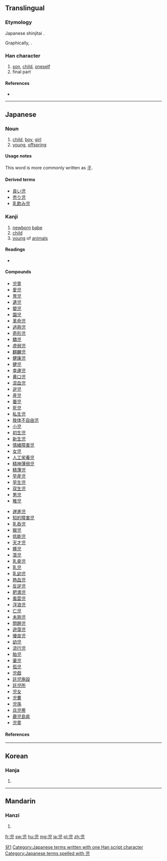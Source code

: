 {{also|兒|儿}}
==Translingual==
{{ja-forms|児|[[儿]]|[[兒]]}}
===Etymology===
Japanese shinjitai {{Han simp|兒|f=臼|t=旧}}.

Graphically, {{Han compound|旧|儿}}.

===Han character===
{{Han char|rn=10|rad=儿|as=05|sn=7|four=|canj=中日竹山 (LAHU)|ids=⿱[[旧]][[儿]]}}

# [[son]], [[child]], [[oneself]]
# final part

====References====
* {{Han ref|kx=0125.021|dkj=01364|dj=0265.050|hdz=10270.020|uh=5150|ud=20816}}

----

==Japanese==
===Noun===
{{ja-noun|k|hira=こ|rom=ko}}

# [[child]], [[boy]], [[girl]]
# [[young]], [[offspring]]

====Usage notes====
This word is more commonly written as [[子]].

====Derived terms====
* [[良い児]]
* [[売り児]]
* [[乳飲み児]]

===Kanji===
{{ja-kanji|grade=4|rs=儿05|style=s|kyu=兒}}

# [[newborn]] [[babe]]
# [[child]]
# [[young]] of [[animals]]

====Readings====
* {{ja-readings|kanon=[[じ]] (ji), [[げい]] (gei)|goon=[[に]] (ni), [[げ]] (ge)|kun=[[こ]] (ko)|nanori=[[る]] (ru)}}

[[Category:CJKV characters simplified differently in Japan and China|兒1]]
[[Category:Japanese terms written with one Han script character]]
[[Category:Japanese terms spelled with 児]]

====Compounds====
{{top2}}
* [[児童]]
* [[愛児]]
* [[育児]]
* [[遺児]]
* [[嬰児]]
* [[園児]]
* [[革命児]]
* [[過熟児]]
* [[奇形児]]
* [[驕児]]
* [[虚弱児]]
* [[麒麟児]]
* [[健康児]]
* [[健児]]
* [[幸運児]]
* [[黄口児]]
* [[混血児]]
* [[逆児]]
* [[産児]]
* [[蚕児]]
* [[死児]]
* [[私生児]]
* [[肢体不自由児]]
* [[小児]]
* [[初生児]]
* [[新生児]]
* [[情緒障害児]]
* [[女児]]
* [[人工栄養児]]
* [[精神薄弱児]]
* [[精薄児]]
* [[早産児]]
* [[早生児]]
* [[双生児]]
* [[男児]]
* [[稚児]]
{{mid2}}
* [[遅進児]]
* [[知的障害児]]
* [[乳呑児]]
* [[寵児]]
* [[低能児]]
* [[天才児]]
* [[豚児]]
* [[蕩児]]
* [[乳臭児]]
* [[乳児]]
* [[乳幼児]]
* [[熱血児]]
* [[反逆児]]
* [[肥満児]]
* [[風雲児]]
* [[浮浪児]]
* [[亡児]]
* [[未熟児]]
* [[問題児]]
* [[遊蕩児]]
* [[優良児]]
* [[幼児]]
* [[流行児]]
* [[胎児]]
* [[棄児]]
* [[孤児]]
* [[児戯]]
* [[託児施設]]
* [[託児所]]
* [[児女]]
* [[児曹]]
* [[児孫]]
* [[兵児帯]]
* [[鹿児島県]]
* [[児童]]
{{bottom}}

====References====
{{ja-kref
|jis= 3B79
|ku= 2789
|shift= 8E99
|euc= BBF9
|freq= 679
|nelson= 572
|newnelson= 355
|halpern= 2546
|kld= 1617
|heisig= 58
|tuttle= 4c3.3
}}

----

==Korean==

===Hanja===
{{ko-hanja|hangeul=[[아]]|eumhun=|rv=a|mr=a|y=a}}

# {{defn|lang=ko|sort=儿05}}

----

==Mandarin==

===Hanzi===
{{cmn-hanzi|pin=[[ér]] ([[er2]])|wg=erh<sup>2</sup>}}

# {{defn|lang=cmn|sort=儿05}}

[[fr:児]]
[[sw:児]]
[[hu:児]]
[[mg:児]]
[[ja:児]]
[[pl:児]]
[[zh:児]]